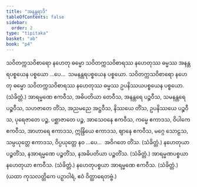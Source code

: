 ```yaml
---
title: "အနန္တရာဒိ"
tableOfContents: false
sidebar:
  order: 2
type: "tipitaka"
basket: "ab"
book: "p4"
---
```



<DynamicBreadcrumb />

<Division number="100" book="p4" e="ch" v="39" p="499">

<Paragraph number="337" book="p4">
သဝိတက္ကသဝိစာရော နဟေတု ဓမ္မော သဝိတက္ကသဝိစာရဿ နဟေတုဿ ဓမ္မဿ အနန္တရပစ္စယေန ပစ္စယော …ပေ…  သမနန္တရပစ္စယေန ပစ္စယော.
</Paragraph>

<Paragraph number="338" book="p4">
သဝိတက္ကသဝိစာရော နဟေတု ဓမ္မော သဝိတက္ကသဝိစာရဿ နဟေတုဿ ဓမ္မဿ ဥပနိဿယပစ္စယေန ပစ္စယော. (သံခိတ္တံ.)
</Paragraph>

</Division>
<Division number="101" book="p4" e="ch" v="39" p="499">

<Paragraph number="339" book="p4">
အာရမ္မဏေ ဧကဝီသ, အဓိပတိယာ တေဝီသ, အနန္တရေ ပဉ္စဝီသ, သမနန္တရေ ပဉ္စဝီသ, သဟဇာတေ တိံသ, အညမညေ အဋ္ဌဝီသ, နိဿယေ တိံသ, ဥပနိဿယေ ပဉ္စဝီသ, ပုရေဇာတေ ပဉ္စ, ပစ္ဆာဇာတေ ပဉ္စ, အာသေဝနေ ဧကဝီသ, ကမ္မေ ဧကာဒသ, ဝိပါကေ ဧကဝီသ, အာဟာရေ ဧကာဒသ, ဣန္ဒြိယေ ဧကာဒသ, ဈာနေ ဧကဝီသ, မဂ္ဂေ သောဠသ, သမ္ပယုတ္တေ ဧကာဒသ, ဝိပ္ပယုတ္တေ နဝ …ပေ…  အဝိဂတေ တိံသ. (သံခိတ္တံ.)
</Paragraph>

<Paragraph number="340" book="p4">
နဟေတုယာ ပဉ္စတိံသ, နအာရမ္မဏေ ပဉ္စတိံသ, နအဓိပတိယာ ပဉ္စတိံသ. (သံခိတ္တံ.)
</Paragraph>

<Paragraph number="341" book="p4">
အာရမ္မဏပစ္စယာ နဟေတုယာ ဧကဝီသ. (သံခိတ္တံ.)
</Paragraph>

<Paragraph number="342" book="p4">
နဟေတုပစ္စယာ အာရမ္မဏေ ဧကဝီသ. (သံခိတ္တံ.)
</Paragraph>

<Paragraph number="343" book="p4">
(ယထာ ကုသလတ္တိကေ ပဉှာဝါရံ, ဧဝံ ဝိတ္ထာရေတဗ္ဗံ.)
</Paragraph>
</Division>